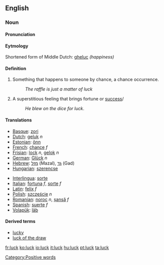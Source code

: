 ==English==

===Noun===

====Pronunciation====
{{IPA|/'lʌk/}}

====Eytmology====
Shortened form of Middle Dutch: [[gheluc]] ''(happiness)''

====Definition====
#Something that happens to someone by chance, a chance occurrence.
#:''The raffle is just a matter of luck''
#A superstitious feeling that brings fortune or [[success]]/
#:''He blew on the dice for luck''.

==== Translations ====
{{top}}
*[[Basque]]: [[zori]]
*[[Dutch]]: [[geluk]] ''n''
*[[Estonian]]: [[õnn]]
*[[French]]: [[chance]] ''f''
*[[Frisian]]: [[lock]] ''n'', [[gelok]] ''n''
*[[German]]: [[Glück]] ''n''
*[[Hebrew]]: [[מזל]] (Mazal), [[גד]] (Gad)
*[[Hungarian]]: [[szerencse]]
{{mid}}

*[[Interlingua]]: [[sorte]]
*[[Italian]]: [[fortuna]] ''f'', [[sorte]] ''f''
*[[Latin]]: [[felix]] ''f''
*[[Polish]]: [[szczęście]] ''n''
*[[Romanian]]: [[noroc]] ''n'', [[şansă]] ''f''
*[[Spanish]]: [[suerte]] ''f''
*[[Volapük]]: [[läb]]
{{bottom}}

====Derived terms====
*[[lucky]]
*[[luck of the draw]]

[[Category:Positive words]]

[[fr:luck]]
[[ko:luck]]
[[io:luck]]
[[it:luck]]
[[hu:luck]]
[[pt:luck]]
[[ta:luck]]